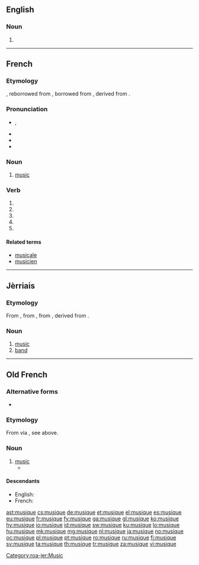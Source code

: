 ==English==

===Noun===
{{en-noun|-|s}}

# {{obsolete form of|music}}
----
==French==

===Etymology===
{{etyl|fro|fr}} {{term|musique|lang=fro}}, reborrowed from {{etyl|la|fr}} {{term|musica|lang=la}}, borrowed from {{etyl|grc|fr}} {{term|μουσική||art of the Muses|lang=grc}}, derived from {{term|Μοῦσα||Muse|lang=grc}}.

===Pronunciation===
* {{IPA|/myzik/|lang=fr}}, {{X-SAMPA|/myzik/|lang=fr}}
* {{audio|Fr-musique.ogg|Audio (France)}}
* {{homophones|lang=fr|musiques|musiquent}}
* {{rhymes|ik|lang=fr}}

===Noun===
{{fr-noun|f}}

# [[music]]

===Verb===
{{fr-verb-form}}

# {{conjugation of|musiquer||1|s|pres|ind|lang=fr}}
# {{conjugation of|musiquer||3|s|pres|ind|lang=fr}}
# {{conjugation of|musiquer||1|s|pres|sub|lang=fr}}
# {{conjugation of|musiquer||3|s|pres|sub|lang=fr}}
# {{conjugation of|musiquer||2|s|imp|lang=fr}}

====Related terms====
* [[musicale]]
* [[musicien]]

----

==Jèrriais==

===Etymology===
From {{etyl|fro|roa-jer}} {{term|musique|lang=fro}}, from {{etyl|la|roa-jer}} {{term|musica|lang=la}}, from {{etyl|grc|roa-jer}} {{term|μουσική||art of the Muses|lang=grc}}, derived from {{term|Μοῦσα||Muse|lang=grc}}.

===Noun===
{{roa-jer-noun|f}}

# [[music]]
# [[band]]

[[Category:roa-jer:Music]]

----

==Old French==

===Alternative forms===
* {{l|fro|musike}}

===Etymology===
From {{etyl|grc|fro}} via {{etyl|la|fro}}, see above.

===Noun===
{{fro-noun|f}}

# [[music]]
#* {{quote-book|year=circa 1170|author=[[w:Chrétien de Troyes|Chrétien de Troyes]]|title=''[[s:fr:Érec et Énide|Érec et Énide]]''|passage=La tierce oevre fu de '''musique'''|translation=The third work was of music}}

====Descendants====
* English: {{l|en|music}}
* French: {{l|fr|musique}}

[[ast:musique]]
[[cs:musique]]
[[de:musique]]
[[et:musique]]
[[el:musique]]
[[es:musique]]
[[eu:musique]]
[[fr:musique]]
[[fy:musique]]
[[ga:musique]]
[[gl:musique]]
[[ko:musique]]
[[hy:musique]]
[[io:musique]]
[[id:musique]]
[[sw:musique]]
[[ku:musique]]
[[lo:musique]]
[[hu:musique]]
[[mk:musique]]
[[mg:musique]]
[[nl:musique]]
[[ja:musique]]
[[no:musique]]
[[oc:musique]]
[[pl:musique]]
[[pt:musique]]
[[ro:musique]]
[[ru:musique]]
[[fi:musique]]
[[sv:musique]]
[[ta:musique]]
[[th:musique]]
[[tr:musique]]
[[za:musique]]
[[vi:musique]]